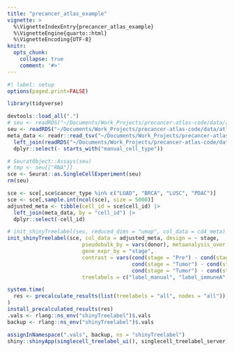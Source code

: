 ```yaml
---
title: "precancer_atlas_example"
vignette: >
  %\VignetteIndexEntry{precancer_atlas_example}
  %\VignetteEngine{quarto::html}
  %\VignetteEncoding{UTF-8}
knitr:
  opts_chunk:
    collapse: true
    comment: '#>'
---
```


```r
#| label: setup
options(paged.print=FALSE)
```

```r
library(tidyverse)
```


```r
devtools::load_all(".")
# seu <- readRDS("~/Documents/Work_Projects/precancer-atlas-code/data/atlas_data/main_seurat_data.RDS")
seu <- readRDS("~/Documents/Work_Projects/precancer-atlas-code/data/atlas_data/CD4T_v2_18Feb2025.RDS")
meta_data <- readr::read_tsv("~/Documents/Work_Projects/precancer-atlas-code/data/atlas_data/meta_data.tsv.gz") |>
  left_join(readRDS("~/Documents/Work_Projects/precancer-atlas-code/data/atlas_data/all_treelabels.RDS"), by = "cell_id") |>
  dplyr::select(- starts_with("manual_cell_type"))

```


```r
# SeuratObject::Assays(seu)
# tmp <- seu[["RNA"]]
sce <- Seurat::as.SingleCellExperiment(seu)
rm(seu)
```


```r
sce <- sce[,sce$cancer_type %in% c("LUAD", "BRCA", "LUSC", "PDAC")]
sce <- sce[,sample.int(ncol(sce), size = 5000)]
adjusted_meta <- tibble(cell_id = sce$cell_id) |>
  left_join(meta_data, by = "cell_id") |>
  dplyr::select(-cell_id)
```

```r
# init_shinyTreelabel(seu, reduced_dims = "umap", col_data = cd4_meta)
init_shinyTreelabel(sce, col_data = adjusted_meta, design = ~ stage, 
                        pseudobulk_by = vars(donor), metaanalysis_over = "cancer",
                        gene_expr_by = "stage",
                        contrast = vars(cond(stage = "Pre") - cond(stage = "Normal"),
                                        cond(stage = "Tumor") - cond(stage = "Normal"),
                                        cond(stage = "Tumor") - cond(stage = "Pre")),
                        treelabels = c("label_manual", "label_immuneA", "label_lung"))

system.time(
  res <- precalculate_results(list(treelabels = "all", nodes = "all"))
)
install_precalculated_results(res)
.vals <- rlang::ns_env("shinyTreelabel")$.vals
backup <- rlang::ns_env("shinyTreelabel")$.vals
```




```r
assignInNamespace(".vals", backup, ns = "shinyTreelabel")
shiny::shinyApp(singlecell_treelabel_ui(), singlecell_treelabel_server)
```



